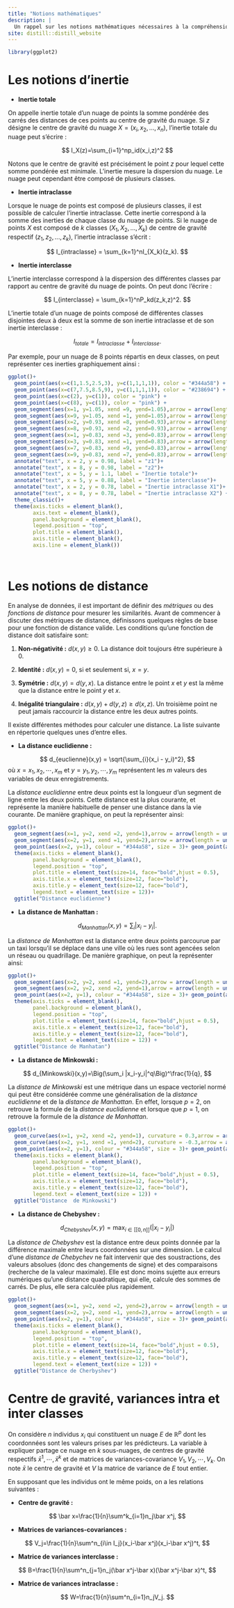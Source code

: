 ```yaml
---
title: "Notions mathématiques"
description: |
  Un rappel sur les notions mathématiques nécessaires à la compréhension des modèles
site: distill::distill_website
---
```


```r
library(ggplot2)
```

# Les notions d'inertie

-   **Inertie totale**

On appelle inertie totale d'un nuage de points la somme pondérée des carrés des distances de ces points au centre de gravité du nuage. Si $z$ désigne le centre de gravité du nuage $X = (x_i, x_2, ...,x_n)$, l'inertie totale du nuage peut s'écrire : 

$$
I_X(z)=\sum_{i=1}^np_id(x_i,z)^2
$$

Notons que le centre de gravité est précisément le point $z$ pour lequel cette somme pondérée est minimale. L'inertie mesure la dispersion du nuage. Le nuage peut cependant être composé de plusieurs classes.

-   **Inertie intraclasse**

Lorsque le nuage de points est composé de plusieurs classes, il est possible de calculer l'inertie intraclasse. Cette inertie correspond à la somme des inerties de chaque classe du nuage de points. Si le nuage de points $X$ est composé de $k$ classes $(X_1, X_2,...,X_k)$ de centre de gravité respectif $(z_1, z_2,...,z_k)$, l'inertie intraclasse s'écrit :

$$
I_{intraclasse} = \sum_{k=1}^nI_{X_k}(z_k).
$$

-   **Inertie interclasse**

L'inertie interclasse correspond à la dispersion des différentes classes par rapport au centre de gravité du nuage de points. On peut donc l'écrire : 

$$
I_{interclasse} = \sum_{k=1}^nP_kd(z_k,z)^2.
$$

L'inertie totale d'un nuage de points composé de différentes classes disjointes deux à deux est la somme de son inertie intraclasse et de son inertie interclasse : 

$$
I_{totale} = I_{intraclasse} + I_{interclasse}.
$$

Par exemple, pour un nuage de 8 points répartis en deux classes, on peut représenter ces inerties graphiquement ainsi :

```r
ggplot()+
  geom_point(aes(x=c(1,1.5,2.5,3), y=c(1,1,1,1)), color = "#344a58") +
  geom_point(aes(x=c(7,7.5,8.5,9), y=c(1,1,1,1)), color = "#238694") +
  geom_point(aes(x=c(2), y=c(1)), color = "pink") +
  geom_point(aes(x=c(8), y=c(1)), color = "pink") +
  geom_segment(aes(x=1, y=1.05, xend =9, yend=1.05),arrow = arrow(length = unit(0.3, "cm"))) +
  geom_segment(aes(x=9, y=1.05, xend =1, yend=1.05),arrow = arrow(length = unit(0.3, "cm"))) +
  geom_segment(aes(x=2, y=0.93, xend =8, yend=0.93),arrow = arrow(length = unit(0.3, "cm"))) +
  geom_segment(aes(x=8, y=0.93, xend =2, yend=0.93),arrow = arrow(length = unit(0.3, "cm"))) +
  geom_segment(aes(x=1, y=0.83, xend =3, yend=0.83),arrow = arrow(length = unit(0.3, "cm"))) +
  geom_segment(aes(x=3, y=0.83, xend =1, yend=0.83),arrow = arrow(length = unit(0.3, "cm"))) +
  geom_segment(aes(x=7, y=0.83, xend =9, yend=0.83),arrow = arrow(length = unit(0.3, "cm"))) +
  geom_segment(aes(x=9, y=0.83, xend =7, yend=0.83),arrow = arrow(length = unit(0.3, "cm"))) + 
  annotate("text", x = 2, y = 0.98, label = "z1")+ 
  annotate("text", x = 8, y = 0.98, label = "z2")+ 
  annotate("text", x = 5, y = 1.1, label = "Inertie totale")+ 
  annotate("text", x = 5, y = 0.88, label = "Inertie interclasse")+ 
  annotate("text", x = 2, y = 0.78, label = "Inertie intraclasse X1")+ 
  annotate("text", x = 8, y = 0.78, label = "Inertie intraclasse X2") + 
  theme_classic()+
  theme(axis.ticks = element_blank(),
        axis.text = element_blank(),
        panel.background = element_blank(),
        legend.position = "top",
        plot.title = element_blank(),
        axis.title = element_blank(),
        axis.line = element_blank()) 
  
  
```



# Les notions de distance

En analyse de données, il est important de définir des *métriques* ou des *fonctions de distance* pour mesurer les similarités. Avant de commencer à discuter des métriques de distance, définissons quelques règles de base pour une fonction de distance valide. Les conditions qu'une fonction de distance doit satisfaire sont:

1.  **Non-négativité :** $d(x,y)\geq 0$. La distance doit toujours être supérieure à $0$.

2.  **Identité :** $d(x,y)=0$, si et seulement si, $x=y$.

3.  **Symétrie :** $d(x,y)=d(y,x)$. La distance entre le point $x$ et $y$ est la même que la distance entre le point $y$ et $x$.

4.  **Inégalité triangulaire :** $d(x,y)+d(y,z)\geq d(x,z)$. Un troisième point ne peut jamais raccourcir la distance entre les deux autres points.

Il existe différentes méthodes pour calculer une distance. La liste suivante en répertorie quelques unes d'entre elles.

-   **La distance euclidienne :**

$$
d_{euclienne}(x,y) = \sqrt{\sum_{i}(x_i - y_i)^2},
$$
où $x = x_1, x_2,\cdots, x_m$ et $y = y_1, y_2, \cdots, y_m$ représentent les $m$ valeurs des variables de deux enregistrements.


La *distance euclidienne* entre deux points est la longueur d'un segment de ligne entre les deux points. Cette distance est la plus courante, et représente la manière habituelle de penser une distance dans la vie courante. De manière graphique, on peut la représenter ainsi:

```r
ggplot()+
  geom_segment(aes(x=1, y=2, xend =2, yend=1),arrow = arrow(length = unit(0.3, "cm")), color = "#238694") +
  geom_segment(aes(x=2, y=1, xend =1, yend=2),arrow = arrow(length = unit(0.3, "cm")), color = "#238694") +
  geom_point(aes(x=2, y=1), colour = "#344a58", size = 3)+ geom_point(aes(x=1, y=2), color = "#344a58", size =3)+ theme_classic()+
  theme(axis.ticks = element_blank(),
        panel.background = element_blank(),
        legend.position = "top",
        plot.title = element_text(size=14, face="bold",hjust = 0.5),
        axis.title.x = element_text(size=12, face="bold"),
        axis.title.y = element_text(size=12, face="bold"),
        legend.text = element_text(size = 12))+ 
  ggtitle("Distance euclidienne")
```

-   **La distance de Manhattan :**

$$
d_{Manhattan}(x,y)=\sum_i |x_i-y_i|.
$$

La *distance de Manhattan* est la distance entre deux points parcourue par un taxi lorsqu'il se déplace dans une ville où les rues sont agencées selon un réseau ou quadrillage. De manière graphique, on peut la représenter ainsi:

```r
ggplot()+
  geom_segment(aes(x=2, y=2, xend =1, yend=2),arrow = arrow(length = unit(0.3, "cm")), color = "#238694") +
  geom_segment(aes(x=2, y=2, xend =2, yend=1),arrow = arrow(length = unit(0.3, "cm")), color = "#238694") +
  geom_point(aes(x=2, y=1), colour = "#344a58", size = 3)+ geom_point(aes(x=1, y=2), color = "#344a58", size =3)+ theme_classic()+
  theme(axis.ticks = element_blank(),
        panel.background = element_blank(),
        legend.position = "top",
        plot.title = element_text(size=14, face="bold",hjust = 0.5),
        axis.title.x = element_text(size=12, face="bold"),
        axis.title.y = element_text(size=12, face="bold"),
        legend.text = element_text(size = 12)) + 
  ggtitle("Distance de Manhatan")
```

-   **La distance de Minkowski :**

$$
d_{Minkowski}(x,y)=\Big(\sum_i |x_i-y_i|^q\Big)^\frac{1}{q},
$$ 

La *distance de Minkowski* est une métrique dans un espace vectoriel normé qui peut être considérée comme une généralisation de la *distance euclidienne* et de la *distance de Manhattan*. En effet, lorsque $p=2$, on retrouve la formule de la *distance euclidienne* et lorsque que $p=1$, on retrouve la formule de la *distance de Manhattan*.

```r
ggplot()+
  geom_curve(aes(x=1, y=2, xend =2, yend=1), curvature = 0.3,arrow = arrow(length = unit(0.3, "cm")), color = "#238694") +
  geom_curve(aes(x=2, y=1, xend =1, yend=2), curvature = -0.3,arrow = arrow(length = unit(0.3, "cm")), color = "#238694") +
  geom_point(aes(x=2, y=1), colour = "#344a58", size = 3)+ geom_point(aes(x=1, y=2), color = "#344a58", size =3)+ theme_classic()+
  theme(axis.ticks = element_blank(),
        panel.background = element_blank(),
        legend.position = "top",
        plot.title = element_text(size=14, face="bold",hjust = 0.5),
        axis.title.x = element_text(size=12, face="bold"),
        axis.title.y = element_text(size=12, face="bold"),
        legend.text = element_text(size = 12)) + 
  ggtitle("Distance  de Minkowski")
```

-   **La distance de Chebyshev :**

$$
d_{Chebyshev}(x,y)= \max_{i \in [[0,n]]} (|x_i - y_i|)
$$


La *distance de Chebyshev* est la distance entre deux points donnée par la différence maximale entre leurs coordonnées sur une dimension. Le calcul d'une *distance de Chebychev* ne fait intervenir que des soustractions, des valeurs absolues (donc des changements de signe) et des comparaisons (recherche de la valeur maximale). Elle est donc moins sujette aux erreurs numériques qu'une distance quadratique, qui elle, calcule des sommes de carrés. De plus, elle sera calculée plus rapidement.


```r
ggplot()+
  geom_segment(aes(x=1, y=2, xend =2, yend=2),arrow = arrow(length = unit(0.3, "cm")), color = "#238694") + 
  geom_segment(aes(x=2, y=2, xend =1, yend=2),arrow = arrow(length = unit(0.3, "cm")), color = "#238694") +
  geom_point(aes(x=2, y=1), colour = "#344a58", size = 3)+ geom_point(aes(x=1, y=2), color = "#344a58", size =3)+ theme_classic()+
  theme(axis.ticks = element_blank(),
        panel.background = element_blank(),
        legend.position = "top",
        plot.title = element_text(size=14, face="bold",hjust = 0.5),
        axis.title.x = element_text(size=12, face="bold"),
        axis.title.y = element_text(size=12, face="bold"),
        legend.text = element_text(size = 12)) + 
  ggtitle("Distance de Cherbyshev")
```


# Centre de gravité, variances intra et inter classes

On considère $n$ individus $x_i$ qui constituent un nuage $E$ de $\mathbb{R}^p$ dont les coordonnées sont les valeurs prises par les prédicteurs. La variable à expliquer partage ce nuage en $k$ sous-nuages, de centres de gravité respectifs $\bar x^1,\cdots,\bar{x}^k$ et de matrices de variances-covariance $V_1, V_2,\cdots , V_k$. On note $\bar x$ le centre de gravité et $V$ la matrice de variance de $E$ tout entier.

En supposant que les individus ont le même poids, on a les relations suivantes :

- **Centre de gravité :**

$$
\bar x=\frac{1}{n}\sum^k_{i=1}n_j\bar x^j,
$$

- **Matrices de variances-covariances :**

$$
V_j=\frac{1}{n}\sum^n_{i\in I_j}(x_i-\bar x^j)(x_i-\bar x^j)^t,
$$

- **Matrice de variances interclasse :**

$$
B=\frac{1}{n}\sum^n_{j=1}n_j(\bar x^j-\bar x)(\bar x^j-\bar x)^t,
$$

- **Matrice de variances intraclasse :**

$$
W=\frac{1}{n}\sum^n_{i=1}n_jV_j.
$$






